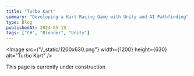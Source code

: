 ```yaml
---
title: "Turbo Kart"
summary: "Developing a Kart Racing Game with Unity and AI Pathfinding"
type: Blog
publishedAt: 2024-05-19
tags: ["C#", "Blender", "Unity"]
---
```


<Image
  src={"/_static/1200x630.png"}
  width={1200}
  height={630}
  alt="Turbo Kart"
/>

This page is currently under construction
